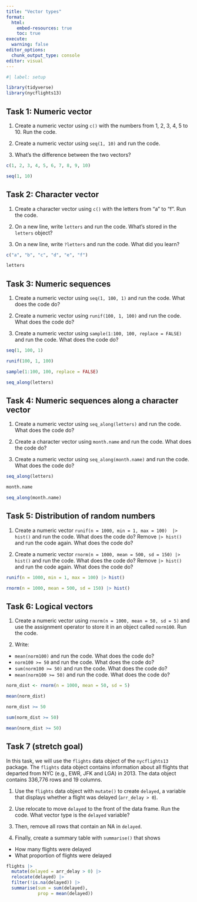 ```yaml
---
title: "Vector types"
format:
  html:
    embed-resources: true
    toc: true
execute:
  warning: false
editor_options: 
  chunk_output_type: console
editor: visual
---
```


```r
#| label: setup

library(tidyverse)
library(nycflights13)
```

## Task 1: Numeric vector

1.  Create a numeric vector using `c()` with the numbers from 1, 2, 3, 4, 5 to 10. Run the code.

2.  Create a numeric vector using `seq(1, 10)` and run the code.

3.  What's the difference between the two vectors?

```r
c(1, 2, 3, 4, 5, 6, 7, 8, 9, 10)

seq(1, 10)
```

## Task 2: Character vector

1.  Create a character vector using `c()` with the letters from "a" to "f". Run the code.

2.  On a new line, write `letters` and run the code. What's stored in the `letters` object?

3.  On a new line, write `?letters` and run the code. What did you learn?

```r

c("a", "b", "c", "d", "e", "f")

letters
```

## Task 3: Numeric sequences

1.  Create a numeric vector using `seq(1, 100, 1)` and run the code. What does the code do?

2.  Create a numeric vector using `runif(100, 1, 100)` and run the code. What does the code do?

3.  Create a numeric vector using `sample(1:100, 100, replace = FALSE)` and run the code. What does the code do?

```r

seq(1, 100, 1)

runif(100, 1, 100)

sample(1:100, 100, replace = FALSE)

seq_along(letters)

```

## Task 4: Numeric sequences along a character vector

1.  Create a numeric vector using `seq_along(letters)` and run the code. What does the code do?

2.  Create a character vector using `month.name` and run the code. What does the code do?

3.  Create a numeric vector using `seq_along(month.name)` and run the code. What does the code do?

```r
seq_along(letters)

month.name

seq_along(month.name)

```

## Task 5: Distribution of random numbers

1.  Create a numeric vector `runif(n = 1000, min = 1, max = 100)  |> hist()` and run the code. What does the code do? Remove `|> hist()` and run the code again. What does the code do?

2.  Create a numeric vector `rnorm(n = 1000, mean = 500, sd = 150) |> hist()` and run the code. What does the code do? Remove `|> hist()` and run the code again. What does the code do?

```r

runif(n = 1000, min = 1, max = 100) |> hist()

rnorm(n = 1000, mean = 500, sd = 150) |> hist()
```

## Task 6: Logical vectors

1.  Create a numeric vector using `rnorm(n = 1000, mean = 50, sd = 5)` and use the assignment operator to store it in an object called `norm100`. Run the code.

2.  Write:

-   `mean(norm100)` and run the code. What does the code do?
-   `norm100 >= 50` and run the code. What does the code do?
-   `sum(norm100 >= 50)` and run the code. What does the code do?
-   `mean(norm100 >= 50)` and run the code. What does the code do?

```r

norm_dist <- rnorm(n = 1000, mean = 50, sd = 5) 

mean(norm_dist)

norm_dist >= 50

sum(norm_dist >= 50)

mean(norm_dist >= 50)

```

## Task 7 (stretch goal)

In this task, we will use the `flights` data object of the `nycflights13` package. The `flights` data object contains information about all flights that departed from NYC (e.g., EWR, JFK and LGA) in 2013. The data object contains 336,776 rows and 19 columns.

1.  Use the `flights` data object with `mutate()` to create `delayed`, a variable that displays whether a flight was delayed (`arr_delay > 0`).

2.  Use relocate to move `delayed` to the front of the data frame. Run the code. What vector type is the `delayed` variable?

3.  Then, remove all rows that contain an NA in `delayed`.

4.  Finally, create a summary table with `summarise()` that shows

-   How many flights were delayed
-   What proportion of flights were delayed

```r

flights |> 
  mutate(delayed = arr_delay > 0) |> 
  relocate(delayed) |> 
  filter(!is.na(delayed)) |> 
  summarise(sum = sum(delayed),
            prop = mean(delayed))
```
